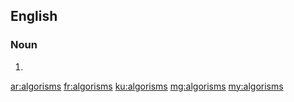 ==English==

===Noun===
{{head|en}}

# {{plural of|algorism}}

[[ar:algorisms]]
[[fr:algorisms]]
[[ku:algorisms]]
[[mg:algorisms]]
[[my:algorisms]]
